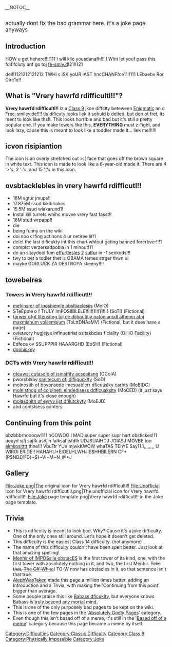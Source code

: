 {{DISPLAYTITLE:Vrery hawrfd rdifficutl!!}}__NOTOC__{{ArticleTab|custom=Variations}}{{Joke}}

<br />
{{Classic}}{{Quote (IPeedMyPants' Version)|quote=this page is bad yet its still one of the better difficulties in this wiki|quoter=YourNuglyGuy himself}}
{{NewDifficultyInfobox|image1=<gallery>
Joke.png | ofofcial
Unofficial Icon for Vrery hawrfd rdifficutl!!.png | unofcials
</gallery>|class=[[:Category:Class 9|Class 9]]|previous=[[File:Enigmatic.gif|40x40px]] [[Enigmatic|Engmic]]|next=[[File:Fs.de.jpg|30x30px]] [[Free-smiley.de|fe-smiy.d]]|sub_difficulty(ies)=|creator(s)=[[User:AlephWasTaken|Avevawombateikuuu]]|date_added=N/A|prior_previous=[[File:VF.png|30x30px]] [[Verzephobia]]|caption1=IZ VERYEYE HART!!11!!! WAAA|prior_next=[[File:G.PNG|30px]] [[Black DEATH]] (deleted page)|alt_next=|rating=100}}
<big>actually dont fix the bad grammar here. it's a joke page anyways</big>
==Introduction ==
HOW u get hehere!!!!111 I will kile yousdanafh!!! I WInt let youf pass this fdififcluty anf go toj [[Free-smiley.de|fe-smiy.d]]!21!!121

dei!!1121212121212 TWHi s iSK yoUR lAST hncCHANFfce11!!111 LEbaebv Ror DIre1q!!

==What is "'''Vrery hawrfd rdifficultl!!'''"?==
'''Vrery hawrfd rdifficultl!!''' iz a [[:Category:Class 9|Class 9]] jkoe diffclty beteween [[Enigmatic]] an d [[Free-smiley.de]]!!!! tis dificuty looks liek it sohuld b delted, but don ot fret, its ment to look like ths!!. This looks horrible and bad but it's still a pretty popular one. If you make towers like this, '''EVERYTHING''' must z-fight, and look lazy, cause this is meant to look like a toddler made it... liek me!!!!!!

==icvon risipiantion==
The icon is an overly stretched out >:( face that goes off the brown square in white text. This icon is made to look like a 6-year-old made it. There are 4 '>'s, 2 ':'s, and 15 '('s in this icon.

==ovsbtacklebles in vrery hawrfd rdifficutl!!==

*18M sgtur jmups!!
* 17.875M ssud kiklbriokcs
*15.5M ssud wlakarund1!
*Instal kill turrets whihc movve vrery fast fasst!!
* 18M stud wrpapp!!
* die
* being funny on the wiki
*doi noo crfing actinons 4 ur netiree lif!1
*delet the last dificukty int this chart whtout geting banned forerbver!!!1
*complst verzersadpobia in 1 minout!11
*do an sitaydool fum [[Effortlessless|effurtlesles]] 2 [[SUFFER|sulfur]] in -1 senkods!!!
*twy to bet a todler thet is OBAMA temes strger thwn u!
*mayke GORLUCK ZA DESTROYA skeeny!!!!

==towebelres==

===Towers in Vrery hawrfd rdifficutl!!===
*[[Menhir of IMPOSsile obstacES|mehinsrer of iposbiemle obsltiaclesjis]] (MoIO)
*STeEpple o f TrULY ImPOSIIBLELE!!!!!!1!!!11!!!1 (SoTI) (Fictional)
*[[Tower of Listening to the Djibouti National Anthem at Maximum Volume|torwer ofgf litensitng toj de dijboutjtiy natoniansdl athemn atnj maxmiahum voliiemsjum]] (ToLttDNAaMV) (Fictional, but it does have a page)
*ovleteory hugjejye infinuetiriat osltakbcles ficiality (OHIO Facility) (Fictional)
*Edfece ov SSUPPPIR HAAARGHD (EoSH) (Fictional)
*[[doohickey]]

===DCTs with Vrery hawrfd rdifficutl!!===

*[[Great Citadel of Infinity Ascending|gteawst cutasdle of isniatfity acseeitsng]] (GCoIA)
*pworsblaby [[Sanctum of Difficulties|sanitecum ofj difjigucklty]] (SoD)
*[[Monolith of Beyond Immeasurable Difficulty Chart|molnostih of boyonsede imesuablerr dficuaslky carhts]] (MoBIDC)
*[[Monolith of Completely Endless Difficulties|molnisthog of colplnetli elndedisess ddficuakslty]] (MoCED) (it just says Hawrfd but it's close enough)
*[[Monolith of Every JJT Difficulty|molasdnith of eyryv jjst dfilutckyty]] (MoEJD)
*abd contslsess odhters

== Continuing from this point==
bbzbbbrhoooqw!111 hOOWOO I MAD super super supr hart obstickes!11 uouyd sjfj sajfk asdjjh falksahjsfdlh UDJSUAIHDJ JOIASJ MOVBE too [[User blog:EpicTheGamer2014/Almost|almkositttt]] thne!!! VbuTtr YUn mjwkKWOW whaTAS TEhYE Say11.1,,,,,,,, U WIROl ERIDE!! HAHAHU*EIOELHLWHJIE$HHBILERN CF*(P$ND£@D}~$}~VI~M~N_@*J

==Gallery==
<gallery>
File:Joke.png|The original icon for Vrery hawrfd rdifficultl!!
File:Unofficial Icon for Vrery hawrfd rdifficutl!!.png|The unofficial icon for Vrery hawrfd rdifficultl!!
File:Joke page template.png|Vrery hawrfd rdifficutl!! in the Joke page template.
</gallery>

==Trivia==

*This is difficulty is meant to look bad. Why? Cause it's a joke difficulty. One of the only ones still around. Let's hope it doesn't get deleted.
*This difficulty is the easiest Class 14 difficulty. (not anymore)
*The name of this difficulty couldn't have been spelt better. Just look at that amazing spelling!
* [[Menhir of IMPOSsile obstacES]] is the first tower of its kind, one, with the first tower with absolutely nothing in it, and two, the first Menhir. <s>Take that, [[The Off-White]]!</s> TO-W now has obstacles in it, so that sentence isn't that true.
*[[User:AlephWasTaken|AlephWasTaken]] made this page a million times better, adding an Introduction and a Trivia, with making the 'Continuing from this point' bigger than average.
*Some people praise this like [[Babass dficuklty]], but everyone knows Babass is [[Truly Beyond Any Mortal Mind|truly beyond any mortal mind.]]
* This is one of the only purposely bad pages to be kept on the wiki.
* This is one of the few pages in the '[[:Category:Absolutely Godly Pages|Absolutely Godly Pages]]' category.
*Even though this isn't based off of a meme, it's still in the '[[:Category:Based off of a meme|Based off of a meme]]' category because this page became a meme by itself.

{{DifficultiesNavbox}}
[[Category:Difficulties]]
[[Category:Classic Difficulty]]
[[Category:Class 9]]
[[Category:Physically Impossible]]
[[Category:Joke]]